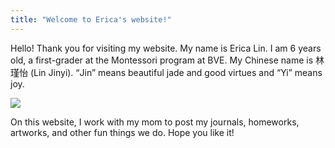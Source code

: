 ```yaml
---
title: "Welcome to Erica's website!"
---
```


Hello! Thank you for visiting my website. My name is Erica Lin. I am 6 years old, a first-grader at the Montessori program at BVE. My Chinese name is 林瑾怡 (Lin Jinyi). "Jin" means beautiful jade and good virtues and "Yi" means joy.

![](face.jpg)

On this website, I work with my mom to post my journals, homeworks, artworks, and other fun things we do. Hope you like it!
